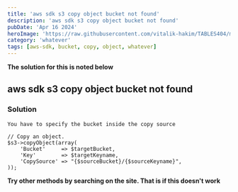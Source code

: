 ```yaml
---
title: 'aws sdk s3 copy object bucket not found'
description: 'aws sdk s3 copy object bucket not found'
pubDate: 'Apr 16 2024'
heroImage: 'https://raw.githubusercontent.com/vitalik-hakim/TABLES404/main/error_b/misc.png'
category: 'whatever'
tags: [aws-sdk, bucket, copy, object, whatever]
---
```


**The solution for this is noted below**

## aws sdk s3 copy object bucket not found

### Solution

```whatever
You have to specify the bucket inside the copy source

// Copy an object.
$s3->copyObject(array(
    'Bucket'     => $targetBucket,
    'Key'        => $targetKeyname,
    'CopySource' => "{$sourceBucket}/{$sourceKeyname}",
));
```

**Try other methods by searching on the site. That is if this doesn't work**
